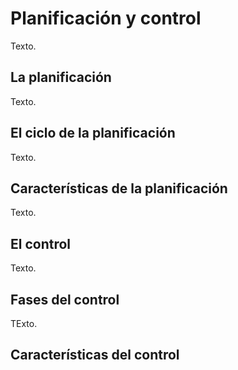 # Planificación y control

Texto.

## La planificación

Texto.

## El ciclo de la planificación

Texto.

## Características de la planificación

Texto.

## El control

Texto.

## Fases del control

TExto.

## Características del control

